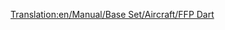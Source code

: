 [[Translation:en/Manual/Base Set/Aircraft/FFP Dart]]

{{it/Manuale/Set base/Aeromobili/StatAeroplani|Name=FFP Dart
|Image=[[File:en/Manual/Base Set/Aircraft/AërospatialeSE-310Caravelle.png|FPP Dart]]
|Costo=132.464
|Velocità=952 km/h
|Annuale=14.760
|Progettato=1954
|Vita=18
|Capacità=90 passeggeri e 10 sacchi postali
|Riadattabile=
*100 sacchi postali
*50 casse di beni
*25 tonnellate di cibo, borse di valori o sacchi di oro/diamanti
|Descrizione=Una capacità molto più elevata rispetto agli aerei precedenti, ma una durata inferiore e i prezzi più alti possono scoraggiare i nuovi giocatori dall'investire su questo velivolo.
|Real-lifeWikilink=Sud Aviation Caravelle
|Real-life=[https://it.wikipedia.org/wiki/Sud_Aviation_Caravelle Sud Aviation/Aérospatiale SE-210 Caravelle]
}}